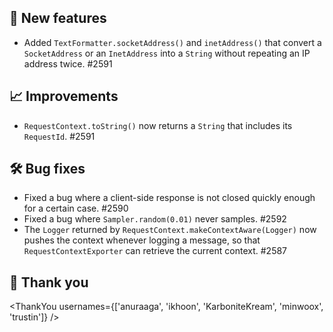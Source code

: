 ## 🌟 New features

- Added `TextFormatter.socketAddress()` and `inetAddress()` that convert a `SocketAddress` or an `InetAddress` into a `String` without repeating an IP address twice. #2591

## 📈 Improvements

- `RequestContext.toString()` now returns a `String` that includes its `RequestId`. #2591

## 🛠️ Bug fixes

- Fixed a bug where a client-side response is not closed quickly enough for a certain case. #2590
- Fixed a bug where `Sampler.random(0.01)` never samples. #2592
- The `Logger` returned by `RequestContext.makeContextAware(Logger)` now pushes the context whenever logging a message, so that `RequestContextExporter` can retrieve the current context. #2587

## 🙇 Thank you

<ThankYou
  usernames={['anuraaga', 'ikhoon', 'KarboniteKream', 'minwoox', 'trustin']}
/>
